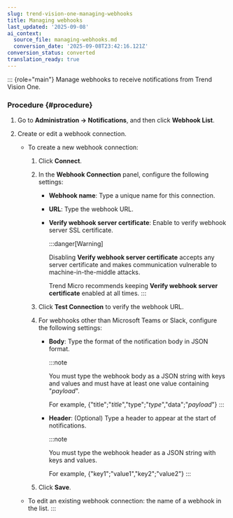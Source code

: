 ```yaml
---
slug: trend-vision-one-managing-webhooks
title: Managing webhooks
last_updated: '2025-09-08'
ai_context:
  source_file: managing-webhooks.md
  conversion_date: '2025-09-08T23:42:16.121Z'
conversion_status: converted
translation_ready: true
---
```


::: {role="main"}
Manage webhooks to receive notifications from Trend Vision One.

### Procedure {#procedure}

1.  Go to **Administration → Notifications**, and then click **Webhook List**.

2.  Create or edit a webhook connection.

    - To create a new webhook connection:

      1.  Click **Connect**.

      2.  In the **Webhook Connection** panel, configure the following settings:

          - **Webhook name**: Type a unique name for this connection.

          - **URL**: Type the webhook URL.

          - **Verify webhook server certificate**: Enable to verify webhook server SSL certificate.

            :::danger[Warning]

            Disabling **Verify webhook server certificate** accepts any server certificate and makes communication vulnerable to machine-in-the-middle attacks.

            Trend Micro recommends keeping **Verify webhook server certificate** enabled at all times.
            :::

      3.  Click **Test Connection** to verify the webhook URL.

      4.  For webhooks other than Microsoft Teams or Slack, configure the following settings:

          - **Body**: Type the format of the notification body in JSON format.

            :::note

            You must type the webhook body as a JSON string with keys and values and must have at least one value containing "$payload$".

            For example, {"title";"$title$","type";"$type$","data";"$payload$"}
            :::

          - **Header**: (Optional) Type a header to appear at the start of notifications.

            :::note

            You must type the webhook header as a JSON string with keys and values.

            For example, {"key1";"value1","key2";"value2"}
            :::

      5.  Click **Save**.

    - To edit an existing webhook connection: the name of a webhook in the list.
:::
